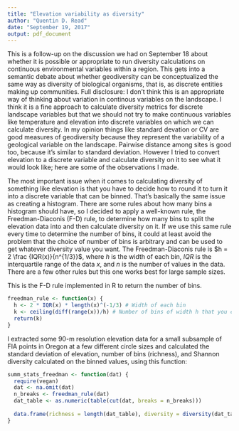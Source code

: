 ```yaml
---
title: "Elevation variability as diversity"
author: "Quentin D. Read"
date: "September 19, 2017"
output: pdf_document
---
```


This is a follow-up on the discussion we had on September 18 about whether it is possible or appropriate to run diversity calculations on continuous environmental variables within a region. This gets into a semantic debate about whether geodiversity can be conceptualized the same way as diversity of biological organisms, that is, as discrete entities making up communities. Full disclosure: I don't think this is an appropriate way of thinking about variation in continous variables on the landscape. I think it is a fine approach to calculate diversity metrics for discrete landscape variables but that we should not try to make continuous variables like temperature and elevation into discrete variables on which we can calculate diversity. In my opinion things like standard devation or CV are good measures of geodiversity because they represent the variability of a geological variable on the landscape. Pairwise distance among sites is good too, because it's similar to standard deviation. However I tried to convert elevation to a discrete variable and calculate diversity on it to see what it would look like; here are some of the observations I made.

The most important issue when it comes to calculating diversity of something like elevation is that you have to decide how to round it to turn it into a discrete variable that can be binned. That's basically the same issue as creating a histogram. There are some rules about how many bins a histogram should have, so I decided to apply a well-known rule, the Freedman-Diaconis (F-D) rule, to determine how many bins to split the elevation data into and then calculate diversity on it. If we use this same rule every time to determine the number of bins, it could at least avoid the problem that the choice of number of bins is arbitrary and can be used to get whatever diversity value you want. The Freedman-Diaconis rule is $h = 2 \frac {IQR(x)}{n^{1/3}}$, where $h$ is the width of each bin, $IQR$ is the interquartile range of the data $x$, and $n$ is the number of values in the data. There are a few other rules but this one works best for large sample sizes.

This is the F-D rule implemented in R to return the number of bins.

```r
freedman_rule <- function(x) {
  h <- 2 * IQR(x) * length(x)^(-1/3) # Width of each bin
  k <- ceiling(diff(range(x))/h) # Number of bins of width h that you can split the data into
  return(k)
}
```

I extracted some 90-m resolution elevation data for a small subsample of FIA points in Oregon at a few different circle sizes and calculated the standard deviation of elevation, number of bins (richness), and Shannon diversity calculated on the binned values, using this function:

```r
summ_stats_freedman <- function(dat) {
  require(vegan)
  dat <- na.omit(dat)
  n_breaks <- freedman_rule(dat)
  dat_table <- as.numeric(table(cut(dat, breaks = n_breaks)))
  
  data.frame(richness = length(dat_table), diversity = diversity(dat_table, index = 'shannon'), sd = sd(dat))
}
```

